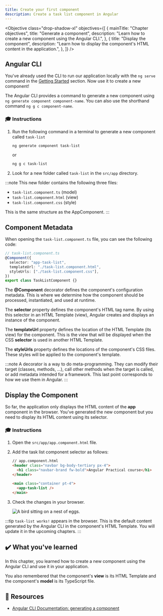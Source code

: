 ```yaml
---
title: Create your first component
description: Create a task list component in Angular
---
```



<Objective
  class="drop-shadow-xl"
  objectives={[
    {
      mainTitle: "Chapter objectives",
      title: "Generate a component",
      description: "Learn how to create a new component using the Angular CLI.",
    },
    {
      title: "Display the component",
      description:
        "Learn how to display the component's HTML content in the application.",
    },
  ]}
/>

## Angular CLI

You've already used the CLI to run our application locally with the `ng serve` command in the <a href="/practical-course/getting-started/#running-the-application" target="_blank">Getting Started</a> section. Now use it to create a new component!

The Angular CLI provides a command to generate a new component using `ng generate component component-name`.
You can also use the shorthand command `ng g c component-name`.

### 🎓 Instructions

<Steps>

1. Run the following command in a terminal to generate a new component called `task-list`

   ```bash
   ng generate component task-list
   ```

   or

   ```bash
   ng g c task-list
   ```

2. Look for a new folder called `task-list` in the `src/app` directory.

</Steps>

:::note
This new folder contains the following three files:

- `task-list.component.ts` (model)
- `task-list.component.html` (view)
- `task-list.component.css` (style)

This is the same structure as the AppComponent.
:::

## Component Metadata

When opening the `task-list.component.ts` file, you can see the following code:

```typescript
// task-list.component.ts
@Component({
  selector: "app-task-list",
  templateUrl: "./task-list.component.html",
  styleUrls: ["./task-list.component.css"],
})
export class TaskListComponent {}
```

The **@Component** decorator defines the component's configuration metadata.
This is where we determine how the component should be processed, instantiated, and used at runtime.

The **selector** property defines the component's HTML tag name.
By using this selector in an HTML Template (view), Angular creates and displays an instance of the component.

The **templateUrl** property defines the location of the HTML Template (its view) for the component.
This is the view that will be displayed when the CSS **selector** is used in another HTML Template.

The **styleUrls** property defines the locations of the component's CSS files.
These styles will be applied to the component's template.

:::note
A decorator is a way to do meta-programming. They can modify their target (classes, methods, ...), call other methods when the target is called, or add metadata intended for a framework. This last point corresponds to how we use them in Angular.
:::

## Display the Component

So far, the application only displays the HTML content of the **app** component in the browser.
You've generated the new component but you need to display its HTML content using its selector.

### 🎓 Instructions

<Steps>

1. Open the `src/app/app.component.html` file.

2. Add the task list component selector as follows:

   ```html ins={"Add the component selector (and the <main> tag for proper HTML semantics and CSS management)": 5-8}
   // app.component.html
   <header class="navbar bg-body-tertiary px-4">
     <h1 class="navbar-brand fw-bold">Angular Practical course</h1>
   </header>

   <main class="container pt-4">
     <app-task-list />
   </main>
   ```

3. Check the changes in your browser.

   <Image
     class="shadow-xl rounded-xl"
     src={creationImg}
     alt="A bird sitting on a nest of eggs."
   />

</Steps>

:::tip
`task-list works!` appears in the browser.
This is the default content generated by the Angular CLI in the component's HTML Template. You will update it in the upcoming chapters.
:::

## ✔️ What you've learned

In this chapter, you learned how to create a new component using the Angular CLI and use it in your application.

You also remembered that the component's **view** is its HTML Template and the component's **model** is its TypeScript file.

## 🔗 Resources

- <a href="https://angular.dev/cli/generate/component" target="_blank">
    Angular CLI Documentation: generating a component
  </a>
